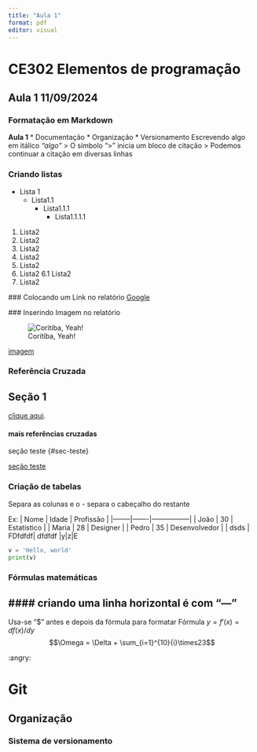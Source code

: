 ```yaml
---
title: "Aula 1"
format: pdf
editor: visual
---
```


# CE302 Elementos de programação

## Aula 1 11/09/2024

### Formatação em Markdown

**Aula 1** \* Documentação \* Organização \* Versionamento Escrevendo algo em itálico *"algo"* \> O símbolo "\>" inicia um bloco de citação \> Podemos continuar a citação em diversas linhas

### Criando listas

-   Lista 1
    -   Lista1.1
        -   Lista1.1.1
            -   Lista1.1.1.1

1.  Lista2
2.  Lista2
3.  Lista2
4.  Lista2
5.  Lista2
6.  Lista2 6.1 Lista2
7.  Lista2

\### Colocando um Link no relatório [Google](https://www.google.com.br/?hl=pt-BR)

\### Inserindo Imagem no relatório

![Coritiba, Yeah!](https://encrypted-tbn0.gstatic.com/images?q=tbn:ANd9GcRqDnSR_yJUS5LbrludxCdMKt91g_z3f2WozA&s)

[imagem](https://encrypted-tbn0.gstatic.com/images?q=tbn:ANd9GcRqDnSR_yJUS5LbrludxCdMKt91g_z3f2WozA&s)

### Referência Cruzada

## Seção 1 {#sec-01}

[clique aqui](#sec-01).

#### mais referências cruzadas

seção teste {#sec-teste}

[seção teste](#sec-teste)

### Criação de tabelas

| Separa as colunas e o - separa o cabeçalho do restante

Ex: \| Nome \| Idade \| Profissão \| \|--------\|-------\|-----------------\| \| João \| 30 \| Estatístico \| \| Maria \| 28 \| Designer \| \| Pedro \| 35 \| Desenvolvedor \| \| dsds \| FDfdfdf\| dfdfdf \|y\|z\|E

``` python
v = 'Hello, world' 
print(v)
```

### Fórmulas matemáticas

## \#### criando uma linha horizontal é com "---"

Usa-se "\$" antes e depois da fórmula para formatar Fórmula $y = f'(x) = df(x)/dy$ $$\Omega = \Delta + \sum_{i=1}^{10}{i}\times23$$

:angry:

# Git

## Organização

### Sistema de versionamento

```         
```
